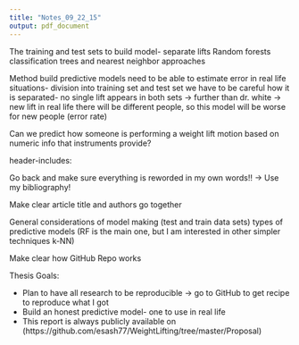 ```yaml
---
title: "Notes_09_22_15"
output: pdf_document
---
```


The training and test sets to build model- separate lifts
Random forests classification trees and nearest neighbor approaches

Method
build predictive models
need to be able to estimate error in real life situations- division into training set and test set
we have to be careful how it is separated- no single lift appears in both sets -> further than dr. white -> new lift 
in real life there will be different people, so this model will be worse for new people (error rate)


Can we predict how someone is performing a weight lift motion based on numeric info that instruments provide?

header-includes:
  \usepackage{setspace}
  \doublespacing
  
  
  Go back and make sure everything is reworded in my own words!! -> Use my bibliography!
  
  Make clear article title and authors go together
  
  General considerations of model making (test and train data sets)
  types of predictive models (RF is the main one, but I am interested in other simpler techniques k-NN)
  
  Make clear how GitHub Repo works
  
  
Thesis Goals:

  * Plan to have all research to be reproducible -> go to GitHub to get recipe to reproduce what I got
  * Build an honest predictive model- one to use in real life
  * This report is always publicly available on (https://github.com/esash77/WeightLifting/tree/master/Proposal)
  